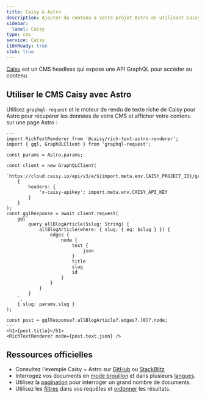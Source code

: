 ```yaml
---
title: Caisy & Astro
description: Ajouter du contenu à votre projet Astro en utilisant Caisy comme CMS
sidebar:
  label: Caisy
type: cms
service: Caisy
i18nReady: true
stub: true
---
```


[Caisy](https://caisy.io/) est un CMS headless qui expose une API GraphQL pour accéder au contenu.

## Utiliser le CMS Caisy avec Astro

Utilisez `graphql-request` et le moteur de rendu de texte riche de Caisy pour Astro pour récupérer les données de votre CMS et afficher votre contenu sur une page Astro :

```astro title="src/pages/blog/[...slug].astro"
---
import RichTextRenderer from '@caisy/rich-text-astro-renderer';
import { gql, GraphQLClient } from 'graphql-request';

const params = Astro.params;

const client = new GraphQLClient(
	`https://cloud.caisy.io/api/v3/e/${import.meta.env.CAISY_PROJECT_ID}/graphql`,
	{
		headers: {
			'x-caisy-apikey': import.meta.env.CAISY_API_KEY
		}
	}
);
const gqlResponse = await client.request(
	gql`
		query allBlogArticle($slug: String) {
			allBlogArticle(where: { slug: { eq: $slug } }) {
				edges {
					node {
						text {
							json
						}
						title
						slug
						id
					}
				}
			}
		}
	`,
	{ slug: params.slug }
);

const post = gqlResponse?.allBlogArticle?.edges?.[0]?.node;
---
<h1>{post.title}</h1>
<RichTextRenderer node={post.text.json} />
```

## Ressources officielles

- Consultez l'exemple Caisy + Astro sur [GitHub](https://github.com/caisy-io/caisy-example-astro) ou [StackBlitz](https://stackblitz.com/github/caisy-io/caisy-example-astro?file=src%2Fpages%2Fblog%2F%5B...slug%5D.astro)
- Interrogez vos documents en [mode brouillon](https://caisy.io/developer/docs/external-api/localization-and-preview#preview-mode-15) et dans plusieurs [langues](https://caisy.io/developer/docs/external-api/localization-and-preview#localization-in-a-graphql-query-8).
- Utilisez la [pagination](https://caisy.io/developer/docs/external-api/queries-pagination) pour interroger un grand nombre de documents.
- Utilisez les [filtres](https://caisy.io/developer/docs/external-api/external-filter-and-sorting) dans vos requêtes et [ordonner](https://caisy.io/developer/docs/external-api/external-filter-and-sorting#sorting-8) les résultats.
